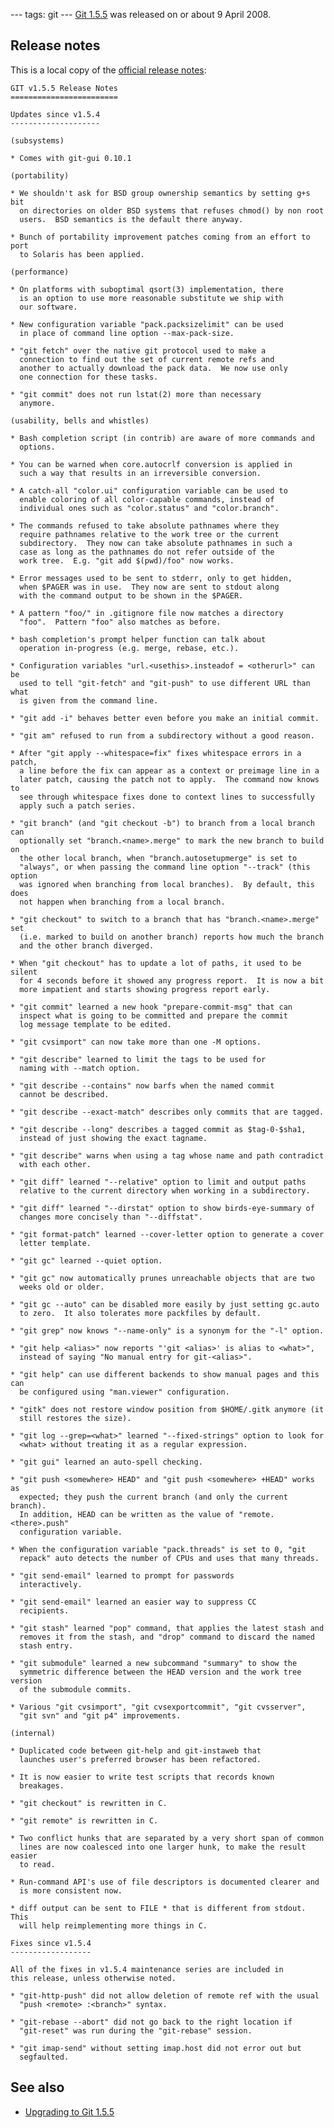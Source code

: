 ---
tags: git
---
[[Git 1.5.5]] was released on or about 9 April 2008.

== Release notes ==

This is a local copy of the [http://repo.or.cz/w/git.git?a=blob;f=Documentation/RelNotes-1.5.5.txt;h=29322124881bf65c3ee6f5d613251b09f4a98d9a;hb=1d2375ddfee18bd3effd2c1f98527cc2f8b1df0a official release notes]:

<pre>GIT v1.5.5 Release Notes
========================

Updates since v1.5.4
--------------------

(subsystems)

* Comes with git-gui 0.10.1

(portability)

* We shouldn't ask for BSD group ownership semantics by setting g+s bit
  on directories on older BSD systems that refuses chmod() by non root
  users.  BSD semantics is the default there anyway.

* Bunch of portability improvement patches coming from an effort to port
  to Solaris has been applied.

(performance)

* On platforms with suboptimal qsort(3) implementation, there
  is an option to use more reasonable substitute we ship with
  our software.

* New configuration variable "pack.packsizelimit" can be used
  in place of command line option --max-pack-size.

* "git fetch" over the native git protocol used to make a
  connection to find out the set of current remote refs and
  another to actually download the pack data.  We now use only
  one connection for these tasks.

* "git commit" does not run lstat(2) more than necessary
  anymore.

(usability, bells and whistles)

* Bash completion script (in contrib) are aware of more commands and
  options.

* You can be warned when core.autocrlf conversion is applied in
  such a way that results in an irreversible conversion.

* A catch-all "color.ui" configuration variable can be used to
  enable coloring of all color-capable commands, instead of
  individual ones such as "color.status" and "color.branch".

* The commands refused to take absolute pathnames where they
  require pathnames relative to the work tree or the current
  subdirectory.  They now can take absolute pathnames in such a
  case as long as the pathnames do not refer outside of the
  work tree.  E.g. "git add $(pwd)/foo" now works.

* Error messages used to be sent to stderr, only to get hidden,
  when $PAGER was in use.  They now are sent to stdout along
  with the command output to be shown in the $PAGER.

* A pattern "foo/" in .gitignore file now matches a directory
  "foo".  Pattern "foo" also matches as before.

* bash completion's prompt helper function can talk about
  operation in-progress (e.g. merge, rebase, etc.).

* Configuration variables "url.<usethis>.insteadof = <otherurl>" can be
  used to tell "git-fetch" and "git-push" to use different URL than what
  is given from the command line.

* "git add -i" behaves better even before you make an initial commit.

* "git am" refused to run from a subdirectory without a good reason.

* After "git apply --whitespace=fix" fixes whitespace errors in a patch,
  a line before the fix can appear as a context or preimage line in a
  later patch, causing the patch not to apply.  The command now knows to
  see through whitespace fixes done to context lines to successfully
  apply such a patch series.

* "git branch" (and "git checkout -b") to branch from a local branch can
  optionally set "branch.<name>.merge" to mark the new branch to build on
  the other local branch, when "branch.autosetupmerge" is set to
  "always", or when passing the command line option "--track" (this option
  was ignored when branching from local branches).  By default, this does
  not happen when branching from a local branch.

* "git checkout" to switch to a branch that has "branch.<name>.merge" set
  (i.e. marked to build on another branch) reports how much the branch
  and the other branch diverged.

* When "git checkout" has to update a lot of paths, it used to be silent
  for 4 seconds before it showed any progress report.  It is now a bit
  more impatient and starts showing progress report early.

* "git commit" learned a new hook "prepare-commit-msg" that can
  inspect what is going to be committed and prepare the commit
  log message template to be edited.

* "git cvsimport" can now take more than one -M options.

* "git describe" learned to limit the tags to be used for
  naming with --match option.

* "git describe --contains" now barfs when the named commit
  cannot be described.

* "git describe --exact-match" describes only commits that are tagged.

* "git describe --long" describes a tagged commit as $tag-0-$sha1,
  instead of just showing the exact tagname.

* "git describe" warns when using a tag whose name and path contradict
  with each other.

* "git diff" learned "--relative" option to limit and output paths
  relative to the current directory when working in a subdirectory.

* "git diff" learned "--dirstat" option to show birds-eye-summary of
  changes more concisely than "--diffstat".

* "git format-patch" learned --cover-letter option to generate a cover
  letter template.

* "git gc" learned --quiet option.

* "git gc" now automatically prunes unreachable objects that are two
  weeks old or older.

* "git gc --auto" can be disabled more easily by just setting gc.auto
  to zero.  It also tolerates more packfiles by default.

* "git grep" now knows "--name-only" is a synonym for the "-l" option.

* "git help <alias>" now reports "'git <alias>' is alias to <what>",
  instead of saying "No manual entry for git-<alias>".

* "git help" can use different backends to show manual pages and this can
  be configured using "man.viewer" configuration.

* "gitk" does not restore window position from $HOME/.gitk anymore (it
  still restores the size).

* "git log --grep=<what>" learned "--fixed-strings" option to look for
  <what> without treating it as a regular expression.

* "git gui" learned an auto-spell checking.

* "git push <somewhere> HEAD" and "git push <somewhere> +HEAD" works as
  expected; they push the current branch (and only the current branch).
  In addition, HEAD can be written as the value of "remote.<there>.push"
  configuration variable.

* When the configuration variable "pack.threads" is set to 0, "git
  repack" auto detects the number of CPUs and uses that many threads.

* "git send-email" learned to prompt for passwords
  interactively.

* "git send-email" learned an easier way to suppress CC
  recipients.

* "git stash" learned "pop" command, that applies the latest stash and
  removes it from the stash, and "drop" command to discard the named
  stash entry.

* "git submodule" learned a new subcommand "summary" to show the
  symmetric difference between the HEAD version and the work tree version
  of the submodule commits.

* Various "git cvsimport", "git cvsexportcommit", "git cvsserver",
  "git svn" and "git p4" improvements.

(internal)

* Duplicated code between git-help and git-instaweb that
  launches user's preferred browser has been refactored.

* It is now easier to write test scripts that records known
  breakages.

* "git checkout" is rewritten in C.

* "git remote" is rewritten in C.

* Two conflict hunks that are separated by a very short span of common
  lines are now coalesced into one larger hunk, to make the result easier
  to read.

* Run-command API's use of file descriptors is documented clearer and
  is more consistent now.

* diff output can be sent to FILE * that is different from stdout.  This
  will help reimplementing more things in C.

Fixes since v1.5.4
------------------

All of the fixes in v1.5.4 maintenance series are included in
this release, unless otherwise noted.

* "git-http-push" did not allow deletion of remote ref with the usual
  "push <remote> :<branch>" syntax.

* "git-rebase --abort" did not go back to the right location if
  "git-reset" was run during the "git-rebase" session.

* "git imap-send" without setting imap.host did not error out but
  segfaulted.</pre>

== See also ==

* [[Upgrading to Git 1.5.5]]

